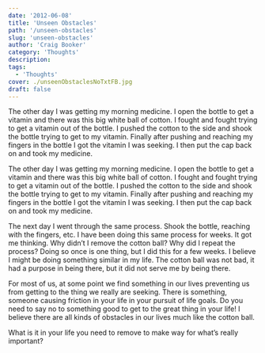 ```yaml
---
date: '2012-06-08'
title: 'Unseen Obstacles'
path: '/unseen-obstacles'
slug: 'unseen-obstacles'
author: 'Craig Booker'
category: 'Thoughts'
description:
tags:
  - 'Thoughts'
cover: ./unseenObstaclesNoTxtFB.jpg
draft: false
---
```


The other day I was getting my morning medicine. I open the bottle to get a vitamin and there was this big white ball of cotton. I fought and fought trying to get a vitamin out of the bottle. I pushed the cotton to the side and shook the bottle trying to get to my vitamin. Finally after pushing and reaching my fingers in the bottle I got the vitamin I was seeking. I then put the cap back on and took my medicine.

The other day I was getting my morning medicine. I open the bottle to get a vitamin and there was this big white ball of cotton. I fought and fought trying to get a vitamin out of the bottle. I pushed the cotton to the side and shook the bottle trying to get to my vitamin. Finally after pushing and reaching my fingers in the bottle I got the vitamin I was seeking. I then put the cap back on and took my medicine.

The next day I went through the same process. Shook the bottle, reaching with the fingers, etc. I have been doing this same process for weeks. It got me thinking. Why didn’t I remove the cotton ball? Why did I repeat the process? Doing so once is one thing, but I did this for a few weeks. I believe I might be doing something similar in my life. The cotton ball was not bad, it had a purpose in being there, but it did not serve me by being there.

For most of us, at some point we find something in our lives preventing us from getting to the thing we really are seeking. There is something, someone causing friction in your life in your pursuit of life goals. Do you need to say no to something good to get to the great thing in your life! I believe there are all kinds of obstacles in our lives much like the cotton ball.

What is it in your life you need to remove to make way for what’s really important?

